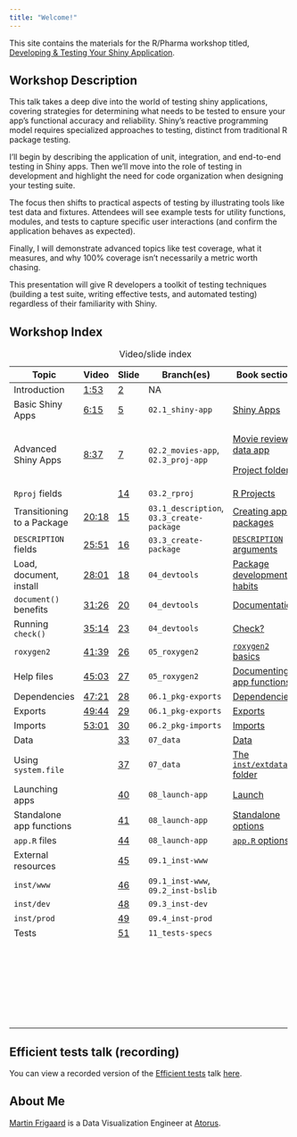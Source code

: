 ```yaml
---
title: "Welcome!"
---
```


This site contains the materials for the R/Pharma workshop titled, [Developing & Testing Your Shiny Application](https://www.eventbrite.com/e/developing-testing-your-shiny-application-tickets-728472048507).

## Workshop Description

This talk takes a deep dive into the world of testing shiny applications, covering strategies for determining what needs to be tested to ensure your app's functional accuracy and reliability. Shiny's reactive programming model requires specialized approaches to testing, distinct from traditional R package testing.

I'll begin by describing the application of unit, integration, and end-to-end testing in Shiny apps. Then we'll move into the role of testing in development and highlight the need for code organization when designing your testing suite.

The focus then shifts to practical aspects of testing by illustrating tools like test data and fixtures. Attendees will see example tests for utility functions, modules, and tests to capture specific user interactions (and confirm the application behaves as expected).

Finally, I will demonstrate advanced topics like test coverage, what it measures, and why 100% coverage isn't necessarily a metric worth chasing.

This presentation will give R developers a toolkit of testing techniques (building a test suite, writing effective tests, and automated testing) regardless of their familiarity with Shiny.

## Workshop Index

+----------------------------+------------------------------------------------------------------+-------------------------------------------------------------------------------------------------------+-------------------------------------------+-----------------------------------------------------------------------------------------------------------------------+
| Topic                      | Video                                                            | Slide                                                                                                 | Branch(es)                                | Book section                                                                                                          |
+============================+==================================================================+=======================================================================================================+===========================================+=======================================================================================================================+
| Introduction               | [1:53](https://youtu.be/HApff2wBM2I?si=6Gbc9iXBOhJQaFlb)         | [2](https://mjfrigaard.github.io/dev-test-shiny/slides/wrkshp.html#/introduction)                     | NA                                        |                                                                                                                       |
+----------------------------+------------------------------------------------------------------+-------------------------------------------------------------------------------------------------------+-------------------------------------------+-----------------------------------------------------------------------------------------------------------------------+
| Basic Shiny Apps           | [6:15](https://youtu.be/HApff2wBM2I?si=GZWSOIOzZZTKdYj_)         | [5](https://mjfrigaard.github.io/dev-test-shiny/slides/wrkshp.html#/new-shiny-app)                    | `02.1_shiny-app`                          | [Shiny Apps](https://mjfrigaard.github.io/shiny-app-pkgs/shiny.html#sec-shiny-projects)                               |
+----------------------------+------------------------------------------------------------------+-------------------------------------------------------------------------------------------------------+-------------------------------------------+-----------------------------------------------------------------------------------------------------------------------+
| Advanced Shiny Apps        | [8:37](https://youtu.be/HApff2wBM2I?si=x5TWf0ZIAfOo50Ko&t=517)   | [7](https://mjfrigaard.github.io/dev-test-shiny/slides/wrkshp.html#/shiny-project-folders)            | `02.2_movies-app`, `02.3_proj-app`        | [Movie review data app](https://mjfrigaard.github.io/shiny-app-pkgs/shiny.html#sec-introduce-movie-review-app)        |
|                            |                                                                  |                                                                                                       |                                           |                                                                                                                       |
|                            |                                                                  |                                                                                                       |                                           | [Project folders](https://mjfrigaard.github.io/shiny-app-pkgs/shiny.html#sec-shiny-folders)                           |
+----------------------------+------------------------------------------------------------------+-------------------------------------------------------------------------------------------------------+-------------------------------------------+-----------------------------------------------------------------------------------------------------------------------+
| `Rproj` fields             |                                                                  | [14](https://mjfrigaard.github.io/dev-test-shiny/slides/wrkshp.html#/r-package-.rproj-fields)         | `03.2_rproj`                              | [R Projects](https://mjfrigaard.github.io/shiny-app-pkgs/packages.html#r-projects)                                    |
+----------------------------+------------------------------------------------------------------+-------------------------------------------------------------------------------------------------------+-------------------------------------------+-----------------------------------------------------------------------------------------------------------------------+
| Transitioning to a Package | [20:18](https://youtu.be/HApff2wBM2I?si=YFHVaFnfnI1e2ApV&t=1218) | [15](https://mjfrigaard.github.io/dev-test-shiny/slides/wrkshp.html#/creating-new-app-packages)       | `03.1_description`, `03.3_create-package` | [Creating app-packages](https://mjfrigaard.github.io/shiny-app-pkgs/packages.html#creating-app-packages)              |
+----------------------------+------------------------------------------------------------------+-------------------------------------------------------------------------------------------------------+-------------------------------------------+-----------------------------------------------------------------------------------------------------------------------+
| `DESCRIPTION` fields       | [25:51](https://youtu.be/HApff2wBM2I?si=TvwLxoN2bZk7u9cX&t=1551) | [16](https://mjfrigaard.github.io/dev-test-shiny/slides/wrkshp.html#/converting-shiny-apps-fields)    | `03.3_create-package`                     | [`DESCRIPTION` arguments](https://mjfrigaard.github.io/shiny-app-pkgs/packages.html#description-arguments)            |
+----------------------------+------------------------------------------------------------------+-------------------------------------------------------------------------------------------------------+-------------------------------------------+-----------------------------------------------------------------------------------------------------------------------+
| Load, document, install    | [28:01](https://youtu.be/HApff2wBM2I?si=EeP6BLQkvM7SUBFZ&t=1681) | [18](https://mjfrigaard.github.io/dev-test-shiny/slides/wrkshp.html#/development-with-devtools)       | `04_devtools`                             | [Package development habits](https://mjfrigaard.github.io/shiny-app-pkgs/development.html#package-development-habits) |
+----------------------------+------------------------------------------------------------------+-------------------------------------------------------------------------------------------------------+-------------------------------------------+-----------------------------------------------------------------------------------------------------------------------+
| `document()` benefits      | [31:26](https://youtu.be/HApff2wBM2I?si=BNCpDydbrFYW2mdA&t=1886) | [20](https://mjfrigaard.github.io/dev-test-shiny/slides/wrkshp.html#/development-document)            | `04_devtools`                             | [Documentation](https://mjfrigaard.github.io/shiny-app-pkgs/development.html#sec-dev-document)                        |
+----------------------------+------------------------------------------------------------------+-------------------------------------------------------------------------------------------------------+-------------------------------------------+-----------------------------------------------------------------------------------------------------------------------+
| Running `check()`          | [35:14](https://youtu.be/HApff2wBM2I?si=Fvj_lqTzDCZk9JOs&t=2114) | [23](https://mjfrigaard.github.io/dev-test-shiny/slides/wrkshp.html#/development-check)               | `04_devtools`                             | [Check?](https://mjfrigaard.github.io/shiny-app-pkgs/development.html#sec-dev-check)                                  |
+----------------------------+------------------------------------------------------------------+-------------------------------------------------------------------------------------------------------+-------------------------------------------+-----------------------------------------------------------------------------------------------------------------------+
| `roxygen2`                 | [41:39](https://youtu.be/HApff2wBM2I?si=wNeP8HdssvxmNRCE&t=2499) | [26](https://mjfrigaard.github.io/dev-test-shiny/slides/wrkshp.html#/documentation-roxygen2)          | `05_roxygen2`                             | [`roxygen2` basics](https://mjfrigaard.github.io/shiny-app-pkgs/document.html#sec-intro-roxygen2)                     |
+----------------------------+------------------------------------------------------------------+-------------------------------------------------------------------------------------------------------+-------------------------------------------+-----------------------------------------------------------------------------------------------------------------------+
| Help files                 | [45:03](https://youtu.be/HApff2wBM2I?si=OTccwHwIBJLtw6rN&t=2704) | [27](https://mjfrigaard.github.io/dev-test-shiny/slides/wrkshp.html#/documentation-roxygen2-document) | `05_roxygen2`                             | [Documenting app functions](https://mjfrigaard.github.io/shiny-app-pkgs/document.html#sec-document-app-functions)     |
+----------------------------+------------------------------------------------------------------+-------------------------------------------------------------------------------------------------------+-------------------------------------------+-----------------------------------------------------------------------------------------------------------------------+
| Dependencies               | [47:21](https://youtu.be/HApff2wBM2I?si=P_ltFgxI5J7siD17&t=2838) | [28](https://mjfrigaard.github.io/dev-test-shiny/slides/wrkshp.html#/dependencies)                    | `06.1_pkg-exports`                        | [Dependencies](https://mjfrigaard.github.io/shiny-app-pkgs/dependencies.html)                                         |
+----------------------------+------------------------------------------------------------------+-------------------------------------------------------------------------------------------------------+-------------------------------------------+-----------------------------------------------------------------------------------------------------------------------+
| Exports                    | [49:44](https://youtu.be/HApff2wBM2I?si=qiyzhXr0yGaovDrI&t=2982) | [29](https://mjfrigaard.github.io/dev-test-shiny/slides/wrkshp.html#/dependencies-exports)            | `06.1_pkg-exports`                        | [Exports](https://mjfrigaard.github.io/shiny-app-pkgs/dependencies.html#sec-depends-exports)                          |
+----------------------------+------------------------------------------------------------------+-------------------------------------------------------------------------------------------------------+-------------------------------------------+-----------------------------------------------------------------------------------------------------------------------+
| Imports                    | [53:01](https://youtu.be/HApff2wBM2I?si=kxRVEU54Oj_7eDPs&t=3181) | [30](https://mjfrigaard.github.io/dev-test-shiny/slides/wrkshp.html#/dependencies-imports)            | `06.2_pkg-imports`                        | [Imports](https://mjfrigaard.github.io/shiny-app-pkgs/dependencies.html#sec-depends-imports)                          |
+----------------------------+------------------------------------------------------------------+-------------------------------------------------------------------------------------------------------+-------------------------------------------+-----------------------------------------------------------------------------------------------------------------------+
| Data                       |                                                                  | [33](https://mjfrigaard.github.io/dev-test-shiny/slides/wrkshp.html#/data)                            | `07_data`                                 | [Data](https://mjfrigaard.github.io/shiny-app-pkgs/data.html)                                                         |
+----------------------------+------------------------------------------------------------------+-------------------------------------------------------------------------------------------------------+-------------------------------------------+-----------------------------------------------------------------------------------------------------------------------+
| Using `system.file`        |                                                                  | [37](https://mjfrigaard.github.io/dev-test-shiny/slides/wrkshp.html#/using-system.file)               | `07_data`                                 | [The `inst/extdata` folder](https://mjfrigaard.github.io/shiny-app-pkgs/data.html#sec-data-inst-extdata)              |
+----------------------------+------------------------------------------------------------------+-------------------------------------------------------------------------------------------------------+-------------------------------------------+-----------------------------------------------------------------------------------------------------------------------+
| Launching apps             |                                                                  | [40](https://mjfrigaard.github.io/dev-test-shiny/slides/wrkshp.html#/launching-apps)                  | `08_launch-app`                           | [Launch](https://mjfrigaard.github.io/shiny-app-pkgs/launch.html)                                                     |
+----------------------------+------------------------------------------------------------------+-------------------------------------------------------------------------------------------------------+-------------------------------------------+-----------------------------------------------------------------------------------------------------------------------+
| Standalone app functions   |                                                                  | [41](https://mjfrigaard.github.io/dev-test-shiny/slides/wrkshp.html#/launching-apps-movies_app)       | `08_launch-app`                           | [Standalone options](https://mjfrigaard.github.io/shiny-app-pkgs/launch.html#standalone-options)                      |
+----------------------------+------------------------------------------------------------------+-------------------------------------------------------------------------------------------------------+-------------------------------------------+-----------------------------------------------------------------------------------------------------------------------+
| `app.R` files              |                                                                  | [44](https://mjfrigaard.github.io/dev-test-shiny/slides/wrkshp.html#/launching-apps-app.r)            | `08_launch-app`                           | [`app.R` options](https://mjfrigaard.github.io/shiny-app-pkgs/launch.html#sec-launch-app-dot-r)                       |
+----------------------------+------------------------------------------------------------------+-------------------------------------------------------------------------------------------------------+-------------------------------------------+-----------------------------------------------------------------------------------------------------------------------+
| External resources         |                                                                  | [45](https://mjfrigaard.github.io/dev-test-shiny/slides/wrkshp.html#/external-resources)              | `09.1_inst-www`                           |                                                                                                                       |
+----------------------------+------------------------------------------------------------------+-------------------------------------------------------------------------------------------------------+-------------------------------------------+-----------------------------------------------------------------------------------------------------------------------+
| `inst/www`                 |                                                                  | [46](https://mjfrigaard.github.io/dev-test-shiny/slides/wrkshp.html#/external-files-www)              | `09.1_inst-www`, `09.2_inst-bslib`        |                                                                                                                       |
+----------------------------+------------------------------------------------------------------+-------------------------------------------------------------------------------------------------------+-------------------------------------------+-----------------------------------------------------------------------------------------------------------------------+
| `inst/dev`                 |                                                                  | [48](https://mjfrigaard.github.io/dev-test-shiny/slides/wrkshp.html#/external-files-dev)              | `09.3_inst-dev`                           |                                                                                                                       |
+----------------------------+------------------------------------------------------------------+-------------------------------------------------------------------------------------------------------+-------------------------------------------+-----------------------------------------------------------------------------------------------------------------------+
| `inst/prod`                |                                                                  | [49](https://mjfrigaard.github.io/dev-test-shiny/slides/wrkshp.html#/external-files-prod)             | `09.4_inst-prod`                          |                                                                                                                       |
+----------------------------+------------------------------------------------------------------+-------------------------------------------------------------------------------------------------------+-------------------------------------------+-----------------------------------------------------------------------------------------------------------------------+
| Tests                      |                                                                  | [51](https://mjfrigaard.github.io/dev-test-shiny/slides/wrkshp.html#/tests)                           | `11_tests-specs`                          |                                                                                                                       |
+----------------------------+------------------------------------------------------------------+-------------------------------------------------------------------------------------------------------+-------------------------------------------+-----------------------------------------------------------------------------------------------------------------------+
|                            |                                                                  |                                                                                                       |                                           |                                                                                                                       |
+----------------------------+------------------------------------------------------------------+-------------------------------------------------------------------------------------------------------+-------------------------------------------+-----------------------------------------------------------------------------------------------------------------------+
|                            |                                                                  |                                                                                                       |                                           |                                                                                                                       |
+----------------------------+------------------------------------------------------------------+-------------------------------------------------------------------------------------------------------+-------------------------------------------+-----------------------------------------------------------------------------------------------------------------------+
|                            |                                                                  |                                                                                                       |                                           |                                                                                                                       |
+----------------------------+------------------------------------------------------------------+-------------------------------------------------------------------------------------------------------+-------------------------------------------+-----------------------------------------------------------------------------------------------------------------------+
|                            |                                                                  |                                                                                                       |                                           |                                                                                                                       |
+----------------------------+------------------------------------------------------------------+-------------------------------------------------------------------------------------------------------+-------------------------------------------+-----------------------------------------------------------------------------------------------------------------------+
|                            |                                                                  |                                                                                                       |                                           |                                                                                                                       |
+----------------------------+------------------------------------------------------------------+-------------------------------------------------------------------------------------------------------+-------------------------------------------+-----------------------------------------------------------------------------------------------------------------------+
|                            |                                                                  |                                                                                                       |                                           |                                                                                                                       |
+----------------------------+------------------------------------------------------------------+-------------------------------------------------------------------------------------------------------+-------------------------------------------+-----------------------------------------------------------------------------------------------------------------------+
|                            |                                                                  |                                                                                                       |                                           |                                                                                                                       |
+----------------------------+------------------------------------------------------------------+-------------------------------------------------------------------------------------------------------+-------------------------------------------+-----------------------------------------------------------------------------------------------------------------------+
|                            |                                                                  |                                                                                                       |                                           |                                                                                                                       |
+----------------------------+------------------------------------------------------------------+-------------------------------------------------------------------------------------------------------+-------------------------------------------+-----------------------------------------------------------------------------------------------------------------------+
|                            |                                                                  |                                                                                                       |                                           |                                                                                                                       |
+----------------------------+------------------------------------------------------------------+-------------------------------------------------------------------------------------------------------+-------------------------------------------+-----------------------------------------------------------------------------------------------------------------------+
|                            |                                                                  |                                                                                                       |                                           |                                                                                                                       |
+----------------------------+------------------------------------------------------------------+-------------------------------------------------------------------------------------------------------+-------------------------------------------+-----------------------------------------------------------------------------------------------------------------------+
|                            |                                                                  |                                                                                                       |                                           |                                                                                                                       |
+----------------------------+------------------------------------------------------------------+-------------------------------------------------------------------------------------------------------+-------------------------------------------+-----------------------------------------------------------------------------------------------------------------------+
|                            |                                                                  |                                                                                                       |                                           |                                                                                                                       |
+----------------------------+------------------------------------------------------------------+-------------------------------------------------------------------------------------------------------+-------------------------------------------+-----------------------------------------------------------------------------------------------------------------------+
|                            |                                                                  |                                                                                                       |                                           |                                                                                                                       |
+----------------------------+------------------------------------------------------------------+-------------------------------------------------------------------------------------------------------+-------------------------------------------+-----------------------------------------------------------------------------------------------------------------------+
|                            |                                                                  |                                                                                                       |                                           |                                                                                                                       |
+----------------------------+------------------------------------------------------------------+-------------------------------------------------------------------------------------------------------+-------------------------------------------+-----------------------------------------------------------------------------------------------------------------------+
|                            |                                                                  |                                                                                                       |                                           |                                                                                                                       |
+----------------------------+------------------------------------------------------------------+-------------------------------------------------------------------------------------------------------+-------------------------------------------+-----------------------------------------------------------------------------------------------------------------------+
|                            |                                                                  |                                                                                                       |                                           |                                                                                                                       |
+----------------------------+------------------------------------------------------------------+-------------------------------------------------------------------------------------------------------+-------------------------------------------+-----------------------------------------------------------------------------------------------------------------------+
|                            |                                                                  |                                                                                                       |                                           |                                                                                                                       |
+----------------------------+------------------------------------------------------------------+-------------------------------------------------------------------------------------------------------+-------------------------------------------+-----------------------------------------------------------------------------------------------------------------------+
|                            |                                                                  |                                                                                                       |                                           |                                                                                                                       |
+----------------------------+------------------------------------------------------------------+-------------------------------------------------------------------------------------------------------+-------------------------------------------+-----------------------------------------------------------------------------------------------------------------------+
|                            |                                                                  |                                                                                                       |                                           |                                                                                                                       |
+----------------------------+------------------------------------------------------------------+-------------------------------------------------------------------------------------------------------+-------------------------------------------+-----------------------------------------------------------------------------------------------------------------------+
|                            |                                                                  |                                                                                                       |                                           |                                                                                                                       |
+----------------------------+------------------------------------------------------------------+-------------------------------------------------------------------------------------------------------+-------------------------------------------+-----------------------------------------------------------------------------------------------------------------------+
|                            |                                                                  |                                                                                                       |                                           |                                                                                                                       |
+----------------------------+------------------------------------------------------------------+-------------------------------------------------------------------------------------------------------+-------------------------------------------+-----------------------------------------------------------------------------------------------------------------------+
|                            |                                                                  |                                                                                                       |                                           |                                                                                                                       |
+----------------------------+------------------------------------------------------------------+-------------------------------------------------------------------------------------------------------+-------------------------------------------+-----------------------------------------------------------------------------------------------------------------------+
|                            |                                                                  |                                                                                                       |                                           |                                                                                                                       |
+----------------------------+------------------------------------------------------------------+-------------------------------------------------------------------------------------------------------+-------------------------------------------+-----------------------------------------------------------------------------------------------------------------------+
|                            |                                                                  |                                                                                                       |                                           |                                                                                                                       |
+----------------------------+------------------------------------------------------------------+-------------------------------------------------------------------------------------------------------+-------------------------------------------+-----------------------------------------------------------------------------------------------------------------------+
|                            |                                                                  |                                                                                                       |                                           |                                                                                                                       |
+----------------------------+------------------------------------------------------------------+-------------------------------------------------------------------------------------------------------+-------------------------------------------+-----------------------------------------------------------------------------------------------------------------------+
|                            |                                                                  |                                                                                                       |                                           |                                                                                                                       |
+----------------------------+------------------------------------------------------------------+-------------------------------------------------------------------------------------------------------+-------------------------------------------+-----------------------------------------------------------------------------------------------------------------------+

: Video/slide index

## Efficient tests talk (recording)

You can view a recorded version of the [Efficient tests](https://mjfrigaard.github.io/dev-test-shiny/slides/efficient-tests.html#/title-slide) talk [here](https://www.youtube.com/watch?v=hcmQJOEphHc).

## About Me

[Martin Frigaard](https://www.martinfrigaard.io/) is a Data Visualization Engineer at [Atorus](https://www.atorusresearch.com/).
